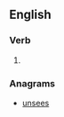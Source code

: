 ==English==

===Verb===
{{head|en|verb form}}

# {{en-third-person singular of|ensue}}

===Anagrams===
* [[unsees#English|unsees]]